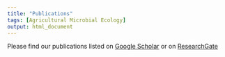 ```yaml
---
title: "Publications"
tags: [Agricultural Microbial Ecology]
output: html_document
---
```


Please find our publications listed on [Google Scholar](https://scholar.google.com/citations?hl=en&user=7so5LmIAAAAJ&view_op=list_works&sortby=pubdate){target="_blank"}
or on [ResearchGate](https://www.researchgate.net/profile/Matthew_Bakker/research){target="_blank"}